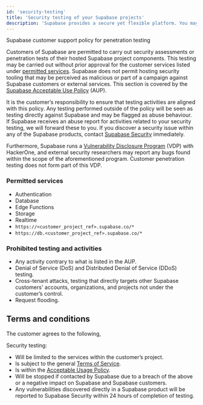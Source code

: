 ```yaml
---
id: 'security-testing'
title: 'Security testing of your Supabase projects'
description: 'Supabase provides a secure yet flexible platform. You may wish to validate the security of your own project implementation, we ask that you follow these guidelines.'
---
```


Supabase customer support policy for penetration testing

Customers of Supabase are permitted to carry out security assessments or penetration tests of their hosted Supabase project components. This testing may be carried out without prior approval for the customer services listed under [permitted services](#permitted-services). Supabase does not permit hosting security tooling that may be perceived as malicious or part of a campaign against Supabase customers or external services. This section is covered by the [Supabase Acceptable Use Policy](/aup) (AUP).

It is the customer’s responsibility to ensure that testing activities are aligned with this policy. Any testing performed outside of the policy will be seen as testing directly against Supabase and may be flagged as abuse behaviour. If Supabase receives an abuse report for activities related to your security testing, we will forward these to you. If you discover a security issue within any of the Supabase products, contact [Supabase Security](mailto:security@supabase.io) immediately.

Furthermore, Supabase runs a [Vulnerability Disclosure Program](https://hackerone.com/ca63b563-9661-4ac3-8d23-7581582ef451/embedded_submissions/new) (VDP) with HackerOne, and external security researchers may report any bugs found within the scope of the aforementioned program. Customer penetration testing does not form part of this VDP.

### Permitted services

- Authentication
- Database
- Edge Functions
- Storage
- Realtime
- `https://<customer_project_ref>.supabase.co/*`
- `https://db.<customer_project_ref>.supabase.co/*`

### Prohibited testing and activities

- Any activity contrary to what is listed in the AUP.
- Denial of Service (DoS) and Distributed Denial of Service (DDoS) testing.
- Cross-tenant attacks, testing that directly targets other Supabase customers' accounts, organizations, and projects not under the customer’s control.
- Request flooding.

## Terms and conditions

The customer agrees to the following,

Security testing:

- Will be limited to the services within the customer’s project.
- Is subject to the general [Terms of Service](/terms).
- Is within the [Acceptable Usage Policy](/aup).
- Will be stopped if contacted by Supabase due to a breach of the above or a negative impact on Supabase and Supabase customers.
- Any vulnerabilities discovered directly in a Supabase product will be reported to Supabase Security within 24 hours of completion of testing.
